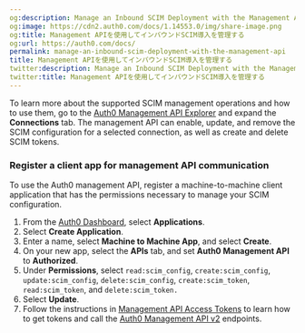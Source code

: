 ```yaml
---
og:description: Manage an Inbound SCIM Deployment with the Management API
og:image: https://cdn2.auth0.com/docs/1.14553.0/img/share-image.png
og:title: Management APIを使用してインバウンドSCIM導入を管理する
og:url: https://auth0.com/docs/
permalink: manage-an-inbound-scim-deployment-with-the-management-api
title: Management APIを使用してインバウンドSCIM導入を管理する
twitter:description: Manage an Inbound SCIM Deployment with the Management API
twitter:title: Management APIを使用してインバウンドSCIM導入を管理する
---
```


To learn more about the supported SCIM management operations and how to use them, go to the [Auth0 Management API Explorer](https://auth0.com/docs/api/management/v2) and expand the **Connections** tab. The <Tooltip tip="Management API: A product to allow customers to perform administrative tasks." cta="View Glossary" href="/docs/glossary?term=management+API">management API</Tooltip> can enable, update, and remove the SCIM configuration for a selected connection, as well as create and delete SCIM tokens.

### Register a client app for management API communication

To use the Auth0 management API, register a machine-to-machine client application that has the permissions necessary to manage your SCIM configuration.

1. From the [Auth0 Dashboard](https://manage.auth0.com/#/), select **Applications**.
2. Select **Create Application**.
3. Enter a name, select **Machine to Machine App**, and select **Create**.
4. On your new app, select the **APIs** tab, and set **Auth0 Management API** to **Authorized**.
5. Under **Permissions**, select `read:scim_config`, `create:scim_config`, `update:scim_config`, `delete:scim_config`, `create:scim_token`, `read:scim_token`, and `delete:scim_token.`
6. Select **Update**.
7. Follow the instructions in [Management API Access Tokens](/docs/secure/tokens/access-tokens/management-api-access-tokens) to learn how to get tokens and call the [Auth0 Management API v2](https://auth0.com/docs/api/management/v2/connections/post-scim-configuration) endpoints.